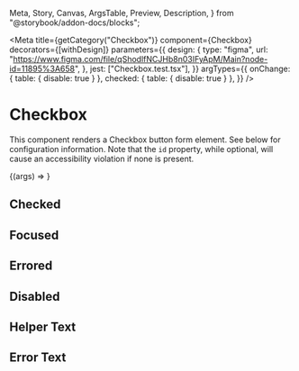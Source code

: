   Meta,
  Story,
  Canvas,
  ArgsTable,
  Preview,
  Description,
} from "@storybook/addon-docs/blocks";



<Meta
  title={getCategory("Checkbox")}
  component={Checkbox}
  decorators={[withDesign]}
  parameters={{
    design: {
      type: "figma",
      url:
        "https://www.figma.com/file/qShodlfNCJHb8n03IFyApM/Main?node-id=11895%3A658",
    },
    jest: ["Checkbox.test.tsx"],
  }}
  argTypes={{
    onChange: { table: { disable: true } },
    checked: { table: { disable: true } },
  }}
/>

# Checkbox

<Description of={Checkbox} />

This component renders a Checkbox button form element. See below for configuration information. Note that the `id` property, while optional, will
cause an accessibility violation if none is present.

<Preview withToolbar>
  <Story
    name="Checkbox"
    args={{
      labelText: "Checkbox",
      showLabel: true,
      id: "test_id",
    }}
  >
    {(args) => <Checkbox {...args} />}
  </Story>
</Preview>

<ArgsTable story="Checkbox" />

## Checked

<Canvas>
  <DSProvider>
    <Checkbox
      checked
      showLabel={true}
      onChange={onChangeDefault}
      labelText="I am checked"
    ></Checkbox>
  </DSProvider>
</Canvas>

## Focused

<Canvas>
  <DSProvider>
    <Checkbox
      name="testFocus"
      labelText="Click or tab to the Radio to see its focus state"
      showLabel={true}
    ></Checkbox>
  </DSProvider>
</Canvas>

## Errored

<Canvas>
  <DSProvider>
    <Checkbox
      errored
      showLabel={true}
      labelText="I am in an error state"
    ></Checkbox>
  </DSProvider>
</Canvas>

## Disabled

<Canvas>
  <DSProvider>
    <Checkbox disabled showLabel={true} labelText="I am disabled"></Checkbox>
  </DSProvider>
</Canvas>

## Helper Text

<Canvas>
  <DSProvider>
    <Checkbox
      name="testHelperText"
      showLabel={true}
      labelText="I have helper text"
      helperText="I am the helper text for this Radio"
    ></Checkbox>
  </DSProvider>
</Canvas>

## Error Text

<Canvas>
  <DSProvider>
    <Checkbox
      name="testErrorText"
      showLabel={true}
      errored
      labelText="I have error text"
      errorText="I am the error text for this Radio"
    ></Checkbox>
  </DSProvider>
</Canvas>
